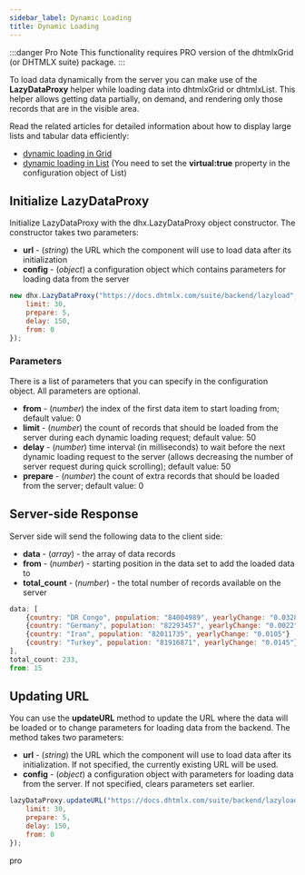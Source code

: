 ```yaml
---
sidebar_label: Dynamic Loading
title: Dynamic Loading
---
```



          

:::danger Pro Note
This functionality requires PRO version of the dhtmlxGrid (or DHTMLX suite) package.
:::

To load data dynamically from the server you can make use of the <strong>LazyDataProxy</strong> helper while loading data into dhtmlxGrid or dhtmlxList. 
This helper allows getting data partially, on demand, and rendering only those records that are in the visible area.

Read the related articles for detailed information about how to display large lists and tabular data efficiently:

- [dynamic loading in Grid](/grid/data_loading#dynamicloading)
- [dynamic loading in List](/list/load_data#dynamicloading) (You need to set the <strong>virtual:true</strong> property in the configuration object of List) 

Initialize LazyDataProxy
---------------------------

Initialize LazyDataProxy with the dhx.LazyDataProxy object constructor. The constructor takes two parameters:

- <strong>url</strong> - (*string*) the URL which the component will use to load data after its initialization
- <strong>config</strong> - (*object*) a configuration object which contains parameters for loading data from the server

~~~js
new dhx.LazyDataProxy("https://docs.dhtmlx.com/suite/backend/lazyload", {
    limit: 30,
    prepare: 5,
    delay: 150,
    from: 0
});
~~~

### Parameters

There is a list of parameters that you can specify in the configuration object. All parameters are optional.

- <strong>from</strong> - (*number*) the index of the first data item to start loading from; default value: 0
- <strong>limit</strong> - (*number*) the count of records that should be loaded from the server during each dynamic loading request; default value: 50
- <strong>delay</strong> - (*number*) time interval (in milliseconds) to wait before the next dynamic loading request to the server (allows decreasing the number of server request during quick scrolling); default value: 50
- <strong>prepare</strong> - (*number*) the count of extra records that should be loaded from the server; default value: 0

Server-side Response
-------------------------

Server side will send the following data to the client side:

- <strong>data</strong> - (*array*) - the array of data records
- <strong>from</strong> - (*number*) - starting position in the data set to add the loaded data to
- <strong>total_count</strong> - (*number*) - the total number of records available on the server

~~~js
data: [
	{country: "DR Congo", population: "84004989", yearlyChange: "0.0328"}
	{country: "Germany", population: "82293457", yearlyChange: "0.0022"}
	{country: "Iran", population: "82011735", yearlyChange: "0.0105"}
	{country: "Turkey", population: "81916871", yearlyChange: "0.0145"}
], 
total_count: 233,
from: 15
~~~

Updating URL
---------------

You can use the <strong>updateURL</strong> method to update the URL where the data will be loaded or to change parameters for loading data from the backend. The method takes two parameters:

- <strong>url</strong> - (*string*) the URL which the component will use to load data after its initialization. If not specified, the currently existing URL will be used.
- <strong>config</strong> - (*object*) a configuration object with parameters for loading data from the server. If not specified, clears parameters set earlier.

~~~js
lazyDataProxy.updateURL("https://docs.dhtmlx.com/suite/backend/lazyload", {
    limit: 30,
    prepare: 5,
    delay: 150,
    from: 0
});
~~~


 pro